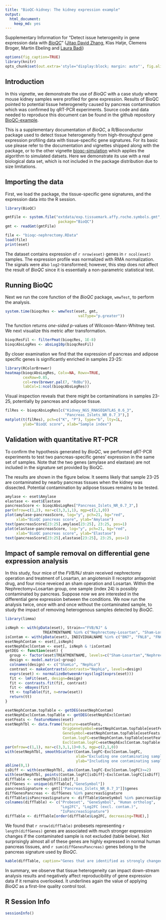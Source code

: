 ```yaml
---
title: "BioQC-kidney: The kidney expression example"
output: 
  html_document: 
    keep_md: yes
---
```

Supplementary Information for "Detect issue heterogenity in gene expression data with [*BioQC*](https://github.com/Accio/BioQC)" ([Jitao David Zhang](mailto:jitao_david.zhang@roche.com), Klas Hatje, Clemens Broger, Martin Ebeling and [Laura Badi](laura.badi@roche.com))


```r
options(fig_caption=TRUE)
library(knitr)
opts_chunk$set(out.extra='style="display:block; margin: auto"', fig.align="center")
```

Introduction
------------
In this vignette, we demonstrate the use of *BioQC* with a case study where mouse kidney samples were profiled for gene expression. Results of BioQC pointed to potential tissue heterogeneity caused by pancreas contamination which was confirmed by qRT-PCR experiments. Source code and data needed to reproduce this document can be found in the github repository [BioQC-example](https://github.com/Accio/BioQC-example).

This is a supplementary documentation of *BioQC*, a R/Bioconductor package used to detect tissue heterogeneity from high-throughput gene expression profiling data with tissue-specific gene signatures. For its basic use please refer to the documentation and vignettes shipped along with the package, or to the other vignette [bioqc-simulation](bioqc-simulation.md) which applies the algorithm to simulated datsets. Here we demonstrate its use with a real biological data set, which is not included in the package distribution due to size limitations.


Importing the data
------------------
First, we load the package, the tissue-specific gene signatures, and the expression data into the R session. 

```r
library(BioQC)

gmtFile <- system.file("extdata/exp.tissuemark.affy.roche.symbols.gmt",
                        package="BioQC")
gmt <- readGmt(gmtFile)
```

```r
file <- "bioqc-nephrectomy.RData"
load(file)
print(eset)
```

The dataset contains expression of `r nrow(eset)` genes in `r ncol(eset)` samples. The expression profile was normalized with RMA normalization. The signals were  also `log2`-transformed; however, this step does not affect the result of *BioQC* since it is essentially a non-parametric statistical test.


Running BioQC
-------------
Next we run the core function of the *BioQC* package, `wmwTest`, to perform the analysis.

```r
system.time(bioqcRes <- wmwTest(eset, gmt,
                                 valType="p.greater"))
```

The function returns *one-sided* $p$-values of Wilcoxon-Mann-Whitney test. We next visualize this metric after transformation.

```r
bioqcResFil <- filterPmat(bioqcRes, 1E-8)
bioqcAbsLogRes <- absLog10p(bioqcResFil)
```

By closer examination we find that the expression of pancreas and adipose specific genes is significantly enriched in samples 23-25: 

```r
library(RColorBrewer)
heatmap(bioqcAbsLogRes, Colv=NA, Rowv=TRUE,
        cexRow=0.85,
        col=rev(brewer.pal(7, "RdBu")),
        labCol=1:ncol(bioqcAbsLogRes))
```

Visual inspection reveals that there might be contaminations in samples 23-25, potentially by pancreas and adipose tissue. 
```r
filRes <- bioqcAbsLogRes[c("Kidney_NGS_RNASEQATLAS_0.6_3",
                           "Pancreas_Islets_NR_0.7_3"),]
matplot(t(filRes), pch=c("K", "P"), type="b", lty=1L,
        ylab="BioQC score", xlab="Sample index")
```




Validation with quantitative RT-PCR
-----------------------------------
To confirm the hypothesis generated by *BioQC*, we performed qRT-PCR experiments to test two pancreas-specific genes' expression in the same  set of samples. Note that the two genes (amylase and elastase) are not included in the signature set provided by BioQC.

The results are shown in the figure below. It seems likely that sample 23-25 are contaminated by nearby pancreas tissues when the kidney was dissected. Potential contamination by adipose tissues remains to be tested.

```r
amylase <- eset$Amylase
elastase <- eset$Elastase
pancreasScore <- bioqcAbsLogRes["Pancreas_Islets_NR_0.7_3",]
par(mfrow=c(1,2), mar=c(3,3,1,1), mgp=c(2,1,0))
plot(amylase~pancreasScore, log="y", pch=21, bg="red",
     xlab="BioQC pancreas score", ylab="Amylase")
text(pancreasScore[23:25],amylase[23:25], 23:25, pos=1)
plot(elastase~pancreasScore, log="y", pch=21, bg="red",
     xlab="BioQC pancreas score", ylab="Elastase")
text(pancreasScore[23:25],elastase[23:25], 23:25, pos=1)

```



Impact of sample removal on differential gene expression analysis
-----------------------------------------------------------------
In this study, four mice of the *FVB/NJ* strain received nephrectomy operation and treatment of Losartan, an angiotensin II receptor antagonist drug, and four mice reveiced an sham operation and Losartan. Within the Nephrectomy+Losartan group, one sample (index 24) is possibly contaminated by pancreas. Suppose now we are interested in the differential gene expression between the conditions. We now run the analysis twice, once with and once without the contaminated sample, to study the impact of removing heterogenous samples detected by *BioQC*.

```r
library(limma)
```

```r

isNeph <- with(pData(eset), Strain=="FVB/NJ" &
                 TREATMENTNAME %in% c("Nephrectomy-Losartan", "Sham-Losartan"))
isContam <- with(pData(eset), INDIVIDUALNAME %in% c("BN7", "FNL8", "FN6"))
esetNephContam <- eset[,isNeph]
esetNephExclContam <- eset[, isNeph & !isContam]
getDEG <- function(eset) {
  group <- factor(eset$TREATMENTNAME, levels=c("Sham-Losartan","Nephrectomy-Losartan"))
  design <- model.matrix(~group)
  colnames(design) <- c("ShamLo", "NephLo")
  contrast <- makeContrasts(contrasts="NephLo", levels=design)
  exprs(eset) <- normalizeBetweenArrays(log2(exprs(eset)))
  fit <- lmFit(eset, design=design)
  fit <- contrasts.fit(fit, contrast)
  fit <- eBayes(fit)
  tt <- topTable(fit, n=nrow(eset))
  return(tt)
}

esetNephContam.topTable <- getDEG(esetNephContam)
esetNephExclContam.topTable <- getDEG(esetNephExclContam)
esetFeats <- featureNames(eset)
esetNephTbl <- data.frame(feature=esetFeats,
                          OrigGeneSymbol=esetNephContam.topTable[esetFeats,]$OrigGeneSymbol,
                          GeneSymbol=esetNephContam.topTable[esetFeats,]$GeneSymbol,
                          Contam.logFC=esetNephContam.topTable[esetFeats,]$logFC,
                          ExclContam.logFC=esetNephExclContam.topTable[esetFeats,]$logFC)
par(mfrow=c(1,1), mar=c(3,3,1,1)+0.5, mgp=c(2,1,0))
with(esetNephTbl, smoothScatter(Contam.logFC~ExclContam.logFC,
                                xlab="Excluding one contaminating sample [logFC]",
                                ylab="Including one contaminating sample [logFC]"))
abline(0,1)
isDiff <- with(esetNephTbl, abs(Contam.logFC-ExclContam.logFC)>=2)
with(esetNephTbl, points(Contam.logFC[isDiff]~ExclContam.logFC[isDiff], pch=16, col="red"))
diffTable <- esetNephTbl[isDiff,]
diffGenes <- unique(diffTable[,"GeneSymbol"])
pancreasSignature <- gmt[["Pancreas_Islets_NR_0.7_3"]]$genes
diffGenesPancreas <- diffGenes %in% pancreasSignature
diffTable$isPancreasSignature <- diffTable$GeneSymbol %in% pancreasSignature
colnames(diffTable) <- c("Probeset", "GeneSymbol", "Human ortholog",
                         "Log2FC", "Log2FC (excl. contam.)",
                         "IsPancreasSignature")
diffTable <- diffTable[order(diffTable$Log2FC, decreasing=TRUE),]
```

We found that `r nrow(diffTable)` probesets representing `r length(diffGenes)` genes are associated with much stronger expression changes if the contaminated sample is not excluded (table below). Not surprisingly almost all of these genes are highly expressed in normal human pancreas tissues, and `r sum(diffGenesPancreas)` genes belong to the pancreas signature used by *BioQC*. 

```r
kable(diffTable, caption="Genes that are identified as strongly changed ony if the contaminated sample is included.")
```

In summary, we observe that tissue heterogeneity can impact down-stream analysis results and negatively affect reproducibility of gene expression data if it remains overlooked. It underlines again the value of applying *BioQC* as a first-line quality control tool.




R Session Info
----------------
```r
sessionInfo()
```